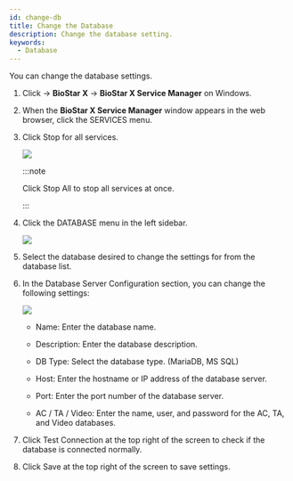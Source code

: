 ```yaml
---
id: change-db
title: Change the Database
description: Change the database setting.
keywords:
  - Database
---
```


You can change the database settings.

1. Click <Start/> → **BioStar X** → **BioStar X Service Manager** on Windows.

2. When the **BioStar X Service Manager** window appears in the web browser, click the <Cmd>SERVICES</Cmd> menu.

3. Click Stop for all services.

   <Image src='/img/common/biostarx-tutoria-service-manager-services-stop.png' alone />

   :::note

   Click Stop All to stop all services at once.

   :::

4. Click the <Cmd>DATABASE</Cmd> menu in the left sidebar.

   <Image src='/img/common/biostarx-tutoria-service-manager-database.png' alone />

5. Select the database desired to change the settings for from the database list.

6. In the <Cmd>Database Server Configuration</Cmd> section, you can change the following settings:

   <Image src='/img/common/biostarx-tutoria-service-manager-database-configuration.png' alone />

   * <Cmd>Name</Cmd>: Enter the database name.

   * <Cmd>Description</Cmd>: Enter the database description.

   * <Cmd>DB Type</Cmd>: Select the database type. (MariaDB, MS SQL)

   * <Cmd>Host</Cmd>: Enter the hostname or IP address of the database server.

   * <Cmd>Port</Cmd>: Enter the port number of the database server.

   * <Cmd>AC</Cmd> / <Cmd>TA</Cmd> / <Cmd>Video</Cmd>: Enter the name, user, and password for the AC, TA, and Video databases.

7. Click Test Connection at the top right of the screen to check if the database is connected normally.

8. Click Save at the top right of the screen to save settings.
